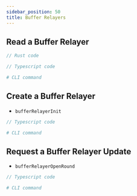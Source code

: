 ```yaml
---
sidebar_position: 50
title: Buffer Relayers
---
```



## Read a Buffer Relayer

<Tabs>
  <TabItem value="Rust" label="Rust" default>

```rust
// Rust code
```

  </TabItem>
  <TabItem value="Typescript" label="Typescript">

```ts
// Typescript code
```

  </TabItem>
  <TabItem value="CLI" label="CLI">

```bash
# CLI command
```

  </TabItem>
</Tabs>

## Create a Buffer Relayer

- `bufferRelayerInit`

<Tabs>
  <TabItem value="Typescript" label="Typescript" default>

```ts
// Typescript code
```

  </TabItem>
  <TabItem value="CLI" label="CLI">

```bash
# CLI command
```

  </TabItem>
</Tabs>

## Request a Buffer Relayer Update

- `bufferRelayerOpenRound`

<Tabs>
  <TabItem value="Typescript" label="Typescript" default>

```ts
// Typescript code
```

  </TabItem>
  <TabItem value="CLI" label="CLI">

```bash
# CLI command
```

  </TabItem>
</Tabs>
